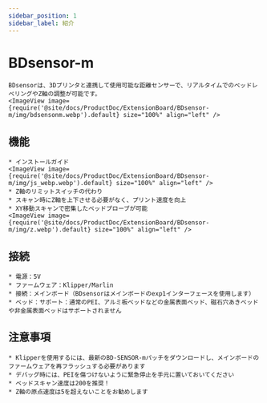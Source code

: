 ```yaml
---
sidebar_position: 1
sidebar_label: 紹介
---
```




# BDsensor-m

    BDsensorは、3Dプリンタと連携して使用可能な距離センサーで、リアルタイムでのベッドレベリングやZ軸の調整が可能です。
    <ImageView image={require('@site/docs/ProductDoc/ExtensionBoard/BDsensor-m/img/bdsensonm.webp').default} size="100%" align="left" />

## 機能
    * インストールガイド
    <ImageView image={require('@site/docs/ProductDoc/ExtensionBoard/BDsensor-m/img/js_webp.webp').default} size="100%" align="left" />
    * Z軸のリミットスイッチの代わり
    * スキャン時にZ軸を上下させる必要がなく、プリント速度を向上
    * XY移動スキャンで密集したベッドプローブが可能
    <ImageView image={require('@site/docs/ProductDoc/ExtensionBoard/BDsensor-m/img/z.webp').default} size="100%" align="left" />

## 接続

    * 電源：5V
    * ファームウェア：Klipper/Marlin
    * 接続：メインボード（BDsensorはメインボードのexp1インターフェースを使用します）
    * ベッド：サポート：通常のPEI、アルミ板ベッドなどの金属表面ベッド、磁石穴あきベッドや非金属表面ベッドはサポートされません

## 注意事項

    * Klipperを使用するには、最新のBD-SENSOR-mパッチをダウンロードし、メインボードのファームウェアを再フラッシュする必要があります
    * デバッグ時には、PEIを傷つけないように緊急停止を手元に置いておいてください
    * ベッドスキャン速度は200を推奨！
    * Z軸の原点速度は5を超えないことをお勧めします

